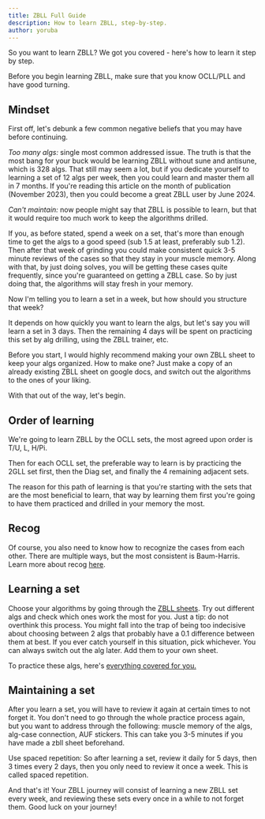 ```yaml
---
title: ZBLL Full Guide
description: How to learn ZBLL, step-by-step.
author: yoruba
---
```



So you want to learn ZBLL? We got you covered - here's how to learn it step by step.

<Callout type="info">
  Before you begin learning ZBLL, make sure that you know OCLL/PLL and have good
  turning.
</Callout>

## Mindset

First off, let's debunk a few common negative beliefs that you may have before continuing.

_Too many algs:_ single most common addressed issue. The truth is that the most bang for your buck would be learning ZBLL without sune and antisune, which is 328 algs. That still may seem a lot, but if you dedicate yourself to learning a set of 12 algs per week, then you could learn and master them all in 7 months. If you're reading this article on the month of publication (November 2023), then you could become a great ZBLL user by June 2024.

_Can't maintain:_ now people might say that ZBLL is possible to learn, but that it would require too much work to keep the algorithms drilled.

If you, as before stated, spend a week on a set, that's more than enough time to get the algs to a good speed (sub 1.5 at least, preferably sub 1.2). Then after that week of grinding you could make consistent quick 3-5 minute reviews of the cases so that they stay in your muscle memory. Along with that, by just doing solves, you will be getting these cases quite frequently, since you're guaranteed on getting a ZBLL case. So by just doing that, the algorithms will stay fresh in your memory.

Now I'm telling you to learn a set in a week, but how should you structure that week?

It depends on how quickly you want to learn the algs, but let's say you will learn a set in 3 days. Then the remaining 4 days will be spent on practicing this set by alg drilling, using the ZBLL trainer, etc.

Before you start, I would highly recommend making your own ZBLL sheet to keep your algs organized. How to make one? Just make a copy of an already existing ZBLL sheet on google docs, and switch out the algorithms to the ones of your liking.

With that out of the way, let's begin.

## Order of learning

We're going to learn ZBLL by the OCLL sets, the most agreed upon order is T/U, L, H/Pi.

Then for each OCLL set, the preferable way to learn is by practicing the 2GLL set first, then the Diag set, and finally the 4 remaining adjacent sets.

The reason for this path of learning is that you're starting with the sets that are the most beneficial to learn, that way by learning them first you're going to have them practiced and drilled in your memory the most.

## Recog

Of course, you also need to know how to recognize the cases from each other. There are multiple ways, but the most consistent is Baum-Harris. Learn more about recog [here](/improvement-guide/ll/zbll-recog).

## Learning a set

Choose your algorithms by going through the [ZBLL sheets](/improvement-guide/ll/zbll-algs). Try out different algs and check which ones work the most for you. Just a tip: do not overthink this process. You might fall into the trap of being too indecisive about choosing between 2 algs that probably have a 0.1 difference between them at best. If you ever catch yourself in this situation, pick whichever. You can always switch out the alg later. Add them to your own sheet.

To practice these algs, here's [everything covered for you.](/improvement-guide/ll/zbll-practice)

## Maintaining a set

After you learn a set, you will have to review it again at certain times to not forget it. You don't need to go through the whole practice process again, but you want to address through the following: muscle memory of the algs, alg-case connection, AUF stickers. This can take you 3-5 minutes if you have made a zbll sheet beforehand.

Use spaced repetition: So after learning a set, review it daily for 5 days, then 3 times every 2 days, then you only need to review it once a week. This is called spaced repetition.

And that's it! Your ZBLL journey will consist of learning a new ZBLL set every week, and reviewing these sets every once in a while to not forget them. Good luck on your journey!
